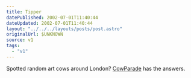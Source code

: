 ```yaml
---
title: Tipper
datePublished: 2002-07-01T11:40:44
dateUpdated: 2002-07-01T11:40:44
layout: "../../../layouts/posts/post.astro"
originalUrl: $UNKNOWN
source: v1
tags:
  - "v1"
---
```


Spotted random art cows around London? [CowParade][1] has the answers.

[1]: http://london.cowparade.net/ "CowParade London"
